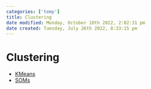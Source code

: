 ```yaml
---
categories: ['temp']
title: Clustering
date modified: Monday, October 10th 2022, 2:02:31 pm
date created: Tuesday, July 26th 2022, 8:33:15 pm
---
```


# Clustering
- [KMeans](KMeans.qmd)
- [SOMs](SOMs.qmd)



